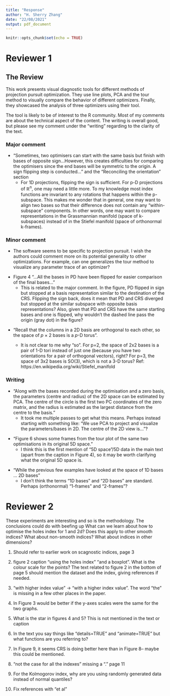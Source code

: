 ```yaml
---
title: "Response"
author: "H. Sherry Zhang"
date: "22/08/2021"
output: pdf_document
---
```


```r
knitr::opts_chunk$set(echo = TRUE)
```
\textcolor{green}{Many thanks for reviewing the manuscript and for your comments and suggestions. Please see below the answers to your review comments.}


# Reviewer 1


## The Review

This work presents visual diagnostic tools for different methods of projection pursuit optimization. They use line plots, PCA and the tour method to visually compare the behavior of different optimizers. Finally, they showcased the analysis of three optimizers using their tool. 

The tool is likely to be of interest to the R community.  Most of my comments are about the technical aspect of the content. The writing is overall good, but please see my comment under the "writing" regarding to the clarity of the text.

### Major comment

- "Sometimes, two optimisers can start with the same basis but finish with bases of opposite sign...However, this creates difficulties for comparing the optimisers since the end bases will be symmetric to the origin. A sign flipping step is conducted..." and the "Reconciling the orientation" section
  - For 1D projections, flipping the sign is sufficient. For p-D projections of $\mathbb{R}^n$​, one may need a little more. To my knowledge most index functions are invariant to any rotations that happens within the p-subspace. This makes me wonder that in general, one may want to align two bases so that their difference does not contain any "within-subspace" components. In other words, one may want to compare representations in the Grassmannian manifold  (space of k-subspaces) instead of in the Stiefel manifold (space of orthonormal k-frames).
  

\textcolor{red}{With p-D bases, the correction of orientation is a bit more complicated. Take 2D as an example, two bases can be aligned in the first axis but not in the second. This would means there are $2^p$ possibility to check.}

\textcolor{magenta}{Once you go to 2D you have to take into account rotation in addition to flips, so the thing to check would be if the two frames are spanning the same subspace, and aligning them will be a bit more work. Might be a good idea to add 1-2 sentences in the paper and rephrase the reply.}

### Minor comment

- The software seems to be specific to projection pursuit. I wish the authors could comment more on its potential generality to other optimizations. For example, can one generalizes the tour method to visualize any parameter trace of an optimizer?   

\textcolor{red}{It is feasible to generalise the tour method for diagnosing other optimisers, providing the parameter space can be simulated. In our examples, the parameter to trace (projection base ($p \times d$) ) lives in an p-sphere, which can be simulated by the `geozoo` package. For other optimisers, reserachers need first to create a data collection object in a tibble that track the parameter during the optimisation, and then to use ferrn to produce the diagnostic plots as shown in the paper.}

\textcolor{green}{providing --> given that the ...?}

\textcolor{magenta}{Here could reiterate points about constrained optimisation and that we simulate from the allowed parameter space, in those cases using the tour method to visualize the trace is especially interesting. Is there any documentation of how the data structure needs to look like for ferrn input? It might be a good idea to point to that.}

- Figure 4 "...All the bases in PD have been flipped for easier comparison of the final bases..."
  - This is related to the major comment. In the figure, PD flipped in sign but stopped at a basis representation similar to the destination of the CRS. Flipping the sign back, does it mean that PD and CRS diverged but stopped at the similar subspace with opposite basis representations? Also, given that PD and CRS have the same starting bases and one is flipped, why wouldn't the dashed line pass the origin (gray dot) in the figure?

\textcolor{red}{Yes the reviewer is giving a decent explanation in describing the effect of flipping. The gray dot should land on the dashed line and this is a mistake due to the data not being updated after flipping in the code. This has now been corrected.}

\textcolor{green}{Thanks for sharing your interpretation on the effects of flipping, that's right!...}

  
- "Recall that the columns in a 2D basis are orthogonal to each other, so the space of *p* × 2 bases is a *p*-D torus". 

  - It is not clear to me why "so". For p=2, the space of 2x2 bases is a pair of 1-D tori instead of just one (because you have two orientations for a pair of orthogonal vectors), right? For p=3, the space of 3x2 bases is SO(3), which is not a 3-D torus? Ref: https://en.wikipedia.org/wiki/Stiefel_manifold
  
\textcolor{red}{We changed the wording of the sentence to "**a torus in the $p$-D space**"}

\textcolor{magenta}{I think Di mentioned a reference to cite when you first mention the torus in the text, it should be added to the paper and mentioned here in the reply.}

### Writing

- "Along with the bases recorded during the optimisation and a zero basis, the parameters (centre and radius) of the 2D space can be estimated by PCA. The centre of the circle is the first two PC coordinates of the zero matrix, and the radius is estimated as the largest distance from the centre to the basis."
  - It took me multiple passes to get what this means. Perhaps instead starting with something like: "We use PCA to project and visualize the parameters/bases in 2D. The centre of the 2D view is..."?

\textcolor{red}{The paragraph has now been updated to "We use PCA to estimate the 2D space that contains all the bases recorded and the zero basis. The centre of the 2D view is the first two PC coordinates of the zero matrix, and the radius is estimated as the largest distance from the centre to the basis."}
  
\textcolor{green}{Change --> The paragraph has now been updated to...}
  
\textcolor{magenta}{You could be a bit more carful with the phrasing still, the PCA finds the 2D space that is best suited to visualize the bases (while any 2D projection will contain them).}
  
- "Figure 6 shows some frames from the tour plot of the same two optimisations in its original 5D space."
  - I think this is the first mention of "5D space"/5D data in the main text (apart from the caption in Figure 4), so it may be worth clarifying what the original 5D space is. 

\textcolor{red}{The explanation of that data set is introduced in the subsection *Simulation setup* under *Diagnosing an optimiser*. However, to avoid ambiguity, we change the "original 5D space" to "original space" and give more details about the original space in the figure caption: "The basis space in this example is a 5D unit sphere ...".}

\textcolor{green}{The data set is first introduced in subsection ....}
\textcolor{green}{However, to avoid ambiguity --> However, to avoid confusion}

- "While the previous few examples have looked at the space of 1D bases ...  2D bases"
  - I don't think the terms "1D bases" and "2D bases" are standard. Perhaps (orthonormal) "1-frames" and "2-frames"?

\textcolor{red}{Those terms have now been changed and the sentence now reads: "While the previous few examples have looked at the space of 1-frames in a unit sphere, this section visualises the space of 2-frames."}

\textcolor{green}{I changed to -->Those terms have now been changed and the sentence now reads:}

# Reviewer 2

These experiments are interesting and so is the methodology.
The conclusions could do with beefing up
What can we learn about how to optimise the holes index for 1 and 2d?
Does this apply to other smooth indices? What about non-smooth indices?
What about indices in other dimensions?

\textcolor{red}{A paragraph further summarising the findings has been added in the second paragram in the conclusion}

\textcolor{magenta}{The new paragraph should be improved a bit further. Can you connect how the method was useful to how other people might want to use it? I think Fig 10 is a nice example of how we understand the optimizers both in terms of how well they climb towards higher index values, how well they cover the search space and also how direct the path towards the optimum is. This lead to insights for the guided tour example, and would be useful generally when comparing optimizers on difficult problems.}

1. Should refer to earlier work on scagnostic indices, page 3

\textcolor{green}{New references have been added as follows:}

\textcolor{red}{Added reference of (Wilkinson et al., 2005) and  (Wilkinson and Wills, 2008):}

\textcolor{red}{L. Wilkinson and G. Wills. Scagnostics distributions. Journal of Computational and Graphical Statistics, 17 (2):473–491, 2008}

\textcolor{red}{L. Wilkinson, A. Anand, and R. Grossman. Graph-theoretic scagnostics. In IEEE Symposium on Information Visualization, 2005. INFOVIS 2005., pages 157–164, Oct 2005.}

2. figure 2 caption "using the holes index"  "and a boxplot". What is the colour scale for the points? The text related to figure 2 in the bottom of page 5 should mention the dataset and the index, giving references if needed.

\textcolor{red}{Fixed language. Added mention the color scale in the figure 2 caption:  "The color scale is from the customised botanical palette in the ferrn package."}

\textcolor{green}{The caption has now been re-written and color scale explanation added}

\textcolor{magenta}{You should mention what color is indicating here, is it just a way of distinguishing iterations or does it carry any additional information?}

3. "with higher index value"  -> "with a higher index value". The word "the" is missing in a few other places in the paper.

\textcolor{green}{That has now been corrected.}

4. In Figure 3 would be better if the y-axes scales were the same for the two graphs.

\textcolor{green}{It is now fixed}

5. What is the star in figures 4 and 5? This is not mentioned in the text or caption

\textcolor{red}{The caption has now been ammended to: "The black star represents the theoretical best basis the optimisers aiming to find." in the caption of figure 4.}

6. In the text you say things like "details=TRUE" and "animate=TRUE" but what functions are you referring to?

\textcolor{red}{Mention of "details=TRUE" and "animate=TRUE" is removed from subsection diagnostic 3a and 3b to the implementation section: `explore\_space\_pca()` produces the PCA plot of projection bases on the reduced space. Figure 4 includes the additional details of anchor and search bases, which can be turned on by the argument `details = TRUE`. The animated version in Figure 5 is produced with argument `animate = TRUE`.}

7. In Figure 9, it seems CRS is doing better here than in Figure 8-- maybe this could be mentioned.

\textcolor{red}{Figure 8 and 9 focuses on different aspects: Figure 8 compares the effect of implementing an interruption while Figure 9 compares the effect of polishing. Cross comparing the two experiments is less meaningful.}

\textcolor{magenta}{It would still be interesting to mention what was different, i.e. were all the settings the same and the better performance is just random (by different random seed), or did you change some setting of the optimizer that might have helped improve the performance?}

8. "not the case for all the indexes" missing a "." page 11

\textcolor{red}{It has now been added}

9. For the Kolmogorov index, why are you using randomly generated data instead of normal quantiles?

\textcolor{green}{The Kolmogorov Smirnoff index here looks at the difference between a theoretical pdf and an empirical one based on the data. In our case we are not assuming normality on the theoretical pdf and that is the reason why we are not using normal quantiles.}

\textcolor{purple}{I think the reviewer is confused here because in the text it is written Normal Kolmogorov. However, the definition is just the standard Kolmogorov Index, right? Shall we just changed to standard Kolmogorov Index instead?}




10. Fix references with "et al"

\textcolor{red}{Fixed!}


 
